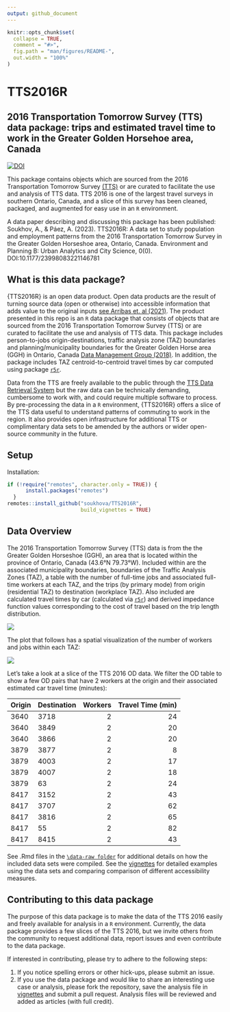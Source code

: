 ```yaml
---
output: github_document
---
```


<!-- README.md is generated from README.Rmd. Please edit that file -->

```r
knitr::opts_chunk$set(
  collapse = TRUE,
  comment = "#>",
  fig.path = "man/figures/README-",
  out.width = "100%"
)
```

# TTS2016R

## 2016 Transportation Tomorrow Survey (TTS) data package: trips and estimated travel time to work in the Greater Golden Horsehoe area, Canada

[![DOI](https://zenodo.org/badge/465815515.svg)](https://zenodo.org/badge/latestdoi/465815515)

This package contains objects which are sourced from the 2016
Transportation Tomorrow Survey
[(TTS)](http://dmg.utoronto.ca/drs) or are curated to
facilitate the use and analysis of TTS data. TTS 2016 is one of the
largest travel surveys in southern Ontario, Canada, and a slice of this
survey has been cleaned, packaged, and augmented for easy use in an `R`
environment.

A data paper describing and discussing this package has been published: 
Soukhov, A., & Páez, A. (2023). TTS2016R: A data set to study population and employment patterns from the 2016 Transportation Tomorrow Survey in the Greater Golden Horseshoe area, Ontario, Canada. Environment and Planning B: Urban Analytics and City Science, 0(0). DOI:10.1177/23998083221146781

<!-- badges: start -->
<!-- badges: end -->

## What is this data package?

{TTS2016R} is an open data product. Open data products are the result of turning source data (open or otherwise) into accessible information that adds value to the original inputs [see Arribas et. al (2021)](https://doi.org/10.1007/s10109-021-00363-5). The product presented in this repo is an `R` data package that consists of objects that are sourced from the 2016 Transportation Tomorrow Survey (TTS) or are curated to facilitate the use and analysis of TTS data. This package includes person-to-jobs origin-destinations, traffic analysis zone (TAZ) boundaries and planning/municipality boundaries for the Greater Golden Horse area (GGH) in Ontario, Canada [Data Management Group (2018)](http://dmg.utoronto.ca/transportation-tomorrow-survey/tts-introduction). In addition, the package includes TAZ centroid-to-centroid travel times by car computed using package [`r5r`](https://github.com/ipeaGIT/r5r).

Data from the TTS are freely available to the public through the [TTS Data Retrieval System](http://dmg.utoronto.ca/drs) but the raw data can be technically demanding, cumbersome to work with, and could require multiple software to process. By pre-processing the data in a `R` environment, {TTS2016R} offers a slice of the TTS data useful to understand patterns of commuting to work in the region. It also provides open infrastructure for additional TTS or complimentary data sets to be amended by the authors or wider open-source community in the future. 

## Setup

Installation:

``` r
if (!require("remotes", character.only = TRUE)) {
      install.packages("remotes")
  }
remotes::install_github("soukhova/TTS2016R",
                        build_vignettes = TRUE)
```

## Data Overview

The 2016 Transportation Tomorrow Survey (TTS) data is from the the Greater Golden Horseshoe (GGH), an area that is located within the province of Ontario, Canada (43.6°N 79.73°W). Included within are the associated municipality boundaries, boundaries of the Traffic Analysis Zones (TAZ), a table with the number of full-time jobs and associated full-time workers at each TAZ, and the trips (by primary mode) from origin (residential TAZ) to destination (workplace TAZ). Also included are calculated travel times by car (calculated via [`r5r`](https://github.com/ipeaGIT/r5r)) and derived impedance function values corresponding to the cost of travel based on the trip length distribution.

<img src="man/figures/TTS16-survey-area.png"  />

The plot that follows has a spatial visualization of the number of workers
and jobs within each TAZ:

<img src="man/figures/tts-workers-jobs-plot.png"  />

Let's take a look at a slice of the TTS 2016 OD data. We filter the OD table to show a few OD pairs that have 2 workers at the origin and their associated estimated car travel time (minutes):
<table>
<thead>
<tr>
<th style="text-align:left;">
Origin
</th>
<th style="text-align:left;">
Destination
</th>
<th style="text-align:right;">
Workers
</th>
<th style="text-align:right;">
Travel Time (min)
</th>
</tr>
</thead>
<tbody>
<tr>
<td style="text-align:left;">
3640
</td>
<td style="text-align:left;">
3718
</td>
<td style="text-align:right;">
2
</td>
<td style="text-align:right;">
24
</td>
</tr>
<tr>
<td style="text-align:left;">
3640
</td>
<td style="text-align:left;">
3849
</td>
<td style="text-align:right;">
2
</td>
<td style="text-align:right;">
20
</td>
</tr>
<tr>
<td style="text-align:left;">
3640
</td>
<td style="text-align:left;">
3866
</td>
<td style="text-align:right;">
2
</td>
<td style="text-align:right;">
20
</td>
</tr>
<tr>
<td style="text-align:left;">
3879
</td>
<td style="text-align:left;">
3877
</td>
<td style="text-align:right;">
2
</td>
<td style="text-align:right;">
8
</td>
</tr>
<tr>
<td style="text-align:left;">
3879
</td>
<td style="text-align:left;">
4003
</td>
<td style="text-align:right;">
2
</td>
<td style="text-align:right;">
17
</td>
</tr>
<tr>
<td style="text-align:left;">
3879
</td>
<td style="text-align:left;">
4007
</td>
<td style="text-align:right;">
2
</td>
<td style="text-align:right;">
18
</td>
</tr>
<tr>
<td style="text-align:left;">
3879
</td>
<td style="text-align:left;">
63
</td>
<td style="text-align:right;">
2
</td>
<td style="text-align:right;">
24
</td>
</tr>
<tr>
<td style="text-align:left;">
8417
</td>
<td style="text-align:left;">
3152
</td>
<td style="text-align:right;">
2
</td>
<td style="text-align:right;">
43
</td>
</tr>
<tr>
<td style="text-align:left;">
8417
</td>
<td style="text-align:left;">
3707
</td>
<td style="text-align:right;">
2
</td>
<td style="text-align:right;">
62
</td>
</tr>
<tr>
<td style="text-align:left;">
8417
</td>
<td style="text-align:left;">
3816
</td>
<td style="text-align:right;">
2
</td>
<td style="text-align:right;">
65
</td>
</tr>
<tr>
<td style="text-align:left;">
8417
</td>
<td style="text-align:left;">
55
</td>
<td style="text-align:right;">
2
</td>
<td style="text-align:right;">
82
</td>
</tr>
<tr>
<td style="text-align:left;">
8417
</td>
<td style="text-align:left;">
8415
</td>
<td style="text-align:right;">
2
</td>
<td style="text-align:right;">
43
</td>
</tr>
</tbody>
</table>

See .Rmd files in the
[`\data-raw folder`](https://github.com/soukhova/TTS2016R/tree/master/data-raw)
for additional details on how the included data sets were compiled. See the
[vignettes](https://soukhova.github.io/TTS2016R/index.html) for detailed
examples using the data sets and comparing comparison of different
accessibility measures.

## Contributing to this data package

The purpose of this data package is to make the data of the TTS 2016 easily and freely available for analysis in a `R` environment. Currently, the data package provides a few slices of the TTS 2016, but we invite others from the community to request additional data, report issues and even contribute to the data package. 

If interested in contributing, please try to adhere to the following steps:

1. If you notice spelling errors or other hick-ups, please submit an issue. 
2. If you use the data package and would like to share an interesting use case or analysis, please fork the repository, save the analysis file in [vignettes](https://github.com/soukhova/TTS2016R/tree/master/vignettes/articles) and submit a pull request. Analysis files will be reviewed and added as articles (with full credit).
